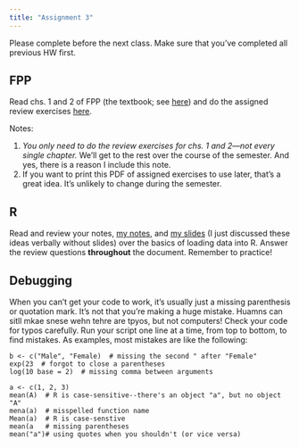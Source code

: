 ```yaml
---
title: "Assignment 3"
---
```


Please complete before the next class. Make sure that you've completed all previous HW first.

## FPP

Read chs. 1 and 2 of FPP (the textbook; see [here](https://www.dropbox.com/scl/fi/ulz39wi8k4pk0ox6m8yme/Freedman-Pisani-and-Purves-2007.pdf?rlkey=ktnom50ppagcj7640jpfee5xa&dl=0)) and do the assigned review exercises [here](fpp-exercises.pdf). 

Notes: 

1. *You only need to do the review exercises for chs. 1 and 2---not every single chapter.* We'll get to the rest over the course of the semester. And yes, there is a reason I include this note.
1. If you want to print this PDF of assigned exercises to use later, that's a great idea. It's unlikely to change during the semester.



## R

Read and review your notes, [my notes](files/03-notes-dfs.html), and [my slides](files/03-slides-dfs.pdf) (I just discussed these ideas verbally without slides) over the basics of loading data into R. Answer the review questions **throughout** the document. Remember to practice!


::: callout-warning
## Debugging

When you can't get your code to work, it's usually just a missing parenthesis or quotation mark. It's not that you're making a huge mistake. Huamns can sitll mkae snese wehn tehre are tpyos, but not computers! Check your code for typos carefully. Run your script one line at a time, from top to bottom, to find mistakes. As examples, most mistakes are like the following:

```         
b <- c("Male", "Female)  # missing the second " after "Female"
exp(23  # forgot to close a parentheses
log(10 base = 2)  # missing comma between arguments

a <- c(1, 2, 3)
mean(A)  # R is case-sensitive--there's an object "a", but no object "A" 
mena(a)  # misspelled function name
Mean(a)  # R is case-senstive
mean(a   # missing parentheses
mean("a")# using quotes when you shouldn't (or vice versa)
```

:::




